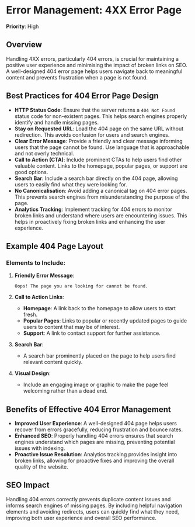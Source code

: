 
# Error Management: 4XX Error Page

**Priority**: High

## Overview

Handling 4XX errors, particularly 404 errors, is crucial for maintaining a positive user experience and minimising the impact of broken links on SEO. A well-designed 404 error page helps users navigate back to meaningful content and prevents frustration when a page is not found.

## Best Practices for 404 Error Page Design

- **HTTP Status Code**: Ensure that the server returns a `404 Not Found` status code for non-existent pages. This helps search engines properly identify and handle missing pages.
- **Stay on Requested URL**: Load the 404 page on the same URL without redirection. This avoids confusion for users and search engines.
- **Clear Error Message**: Provide a friendly and clear message informing users that the page cannot be found. Use language that is approachable and not overly technical.
- **Call to Action (CTA)**: Include prominent CTAs to help users find other valuable content. Links to the homepage, popular pages, or support are good options.
- **Search Bar**: Include a search bar directly on the 404 page, allowing users to easily find what they were looking for.
- **No Canonicalisation**: Avoid adding a canonical tag on 404 error pages. This prevents search engines from misunderstanding the purpose of the page.
- **Analytics Tracking**: Implement tracking for 404 errors to monitor broken links and understand where users are encountering issues. This helps in proactively fixing broken links and enhancing the user experience.

## Example 404 Page Layout

### Elements to Include:

1. **Friendly Error Message**:
   ```
   Oops! The page you are looking for cannot be found.
   ```

2. **Call to Action Links**:
   - **Homepage**: A link back to the homepage to allow users to start fresh.
   - **Popular Pages**: Links to popular or recently updated pages to guide users to content that may be of interest.
   - **Support**: A link to contact support for further assistance.

3. **Search Bar**:
   - A search bar prominently placed on the page to help users find relevant content quickly.

4. **Visual Design**:
   - Include an engaging image or graphic to make the page feel welcoming rather than a dead end.

## Benefits of Effective 404 Error Management

- **Improved User Experience**: A well-designed 404 page helps users recover from errors gracefully, reducing frustration and bounce rates.
- **Enhanced SEO**: Properly handling 404 errors ensures that search engines understand which pages are missing, preventing potential issues with indexing.
- **Proactive Issue Resolution**: Analytics tracking provides insight into broken links, allowing for proactive fixes and improving the overall quality of the website.

## SEO Impact

Handling 404 errors correctly prevents duplicate content issues and informs search engines of missing pages. By including helpful navigation elements and avoiding redirects, users can quickly find what they need, improving both user experience and overall SEO performance.
